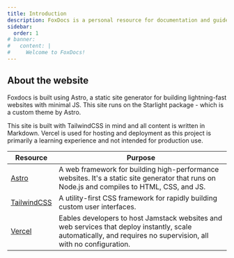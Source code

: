 ```yaml
---
title: Introduction
description: FoxDocs is a personal resource for documentation and guides relating to PHP, Laravel, and other web development topics.
sidebar:
  order: 1
# banner:
#   content: |
#     Welcome to FoxDocs!
---
```


## About the website
Foxdocs is built using Astro, a static site generator for building lightning-fast websites with minimal JS. This site runs on the Starlight package - which is a custom theme by Astro.

This site is built with TailwindCSS in mind and all content is written in Markdown. Vercel is used for hosting and deployment as this project is primarily a learning experience and not intended for production use.


| Resource    | Purpose |
| ----------- | ----------- |
| [Astro](https://astro.build/)           | A web framework for building high-performance websites. It's a static site generator that runs on Node.js and compiles to HTML, CSS, and JS. |
| [TailwindCSS](https://tailwindcss.com/) | A utility-first CSS framework for rapidly building custom user interfaces. |
| [Vercel](https://vercel.com/)           | Eables developers to host Jamstack websites and web services that deploy instantly, scale automatically, and requires no supervision, all with no configuration. |